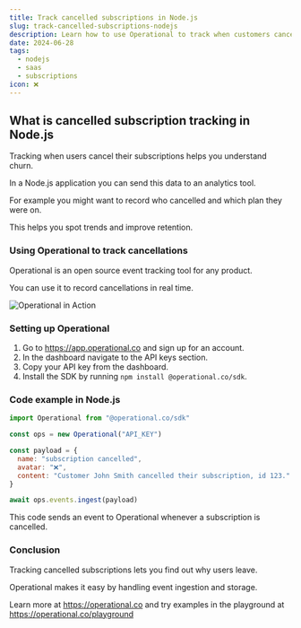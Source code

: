 ```yaml
---
title: Track cancelled subscriptions in Node.js
slug: track-cancelled-subscriptions-nodejs
description: Learn how to use Operational to track when customers cancel subscriptions in your Node.js app.
date: 2024-06-28
tags:
  - nodejs
  - saas
  - subscriptions
icon: ❌
---
```


## What is cancelled subscription tracking in Node.js

Tracking when users cancel their subscriptions helps you understand churn.

In a Node.js application you can send this data to an analytics tool.

For example you might want to record who cancelled and which plan they were on.

This helps you spot trends and improve retention.

### Using Operational to track cancellations

Operational is an open source event tracking tool for any product.

You can use it to record cancellations in real time.

![Operational in Action](https://operational.co/images/misc/ops-usage2.jpg)

### Setting up Operational

1. Go to https://app.operational.co and sign up for an account.
2. In the dashboard navigate to the API keys section.
3. Copy your API key from the dashboard.
4. Install the SDK by running `npm install @operational.co/sdk`.

### Code example in Node.js

```javascript
import Operational from "@operational.co/sdk"

const ops = new Operational("API_KEY")

const payload = {
  name: "subscription cancelled",
  avatar: "❌",
  content: "Customer John Smith cancelled their subscription, id 123."
}

await ops.events.ingest(payload)
```

This code sends an event to Operational whenever a subscription is cancelled.

### Conclusion

Tracking cancelled subscriptions lets you find out why users leave.

Operational makes it easy by handling event ingestion and storage.

Learn more at https://operational.co and try examples in the playground at https://operational.co/playground